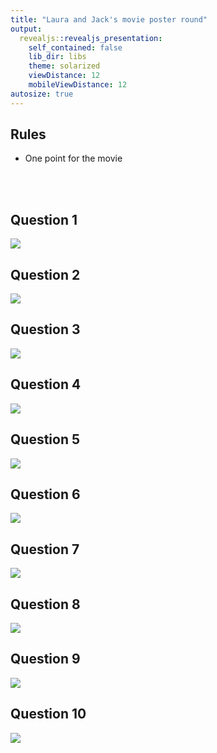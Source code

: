 ```yaml
---
title: "Laura and Jack's movie poster round"
output:
  revealjs::revealjs_presentation:
    self_contained: false
    lib_dir: libs
    theme: solarized
    viewDistance: 12
    mobileViewDistance: 12
autosize: true
---
```


## Rules

- One point for the movie


<br /><br />


## Question 1
<img src="1.jpeg"></img>

## Question 2
<img src="2.jpeg"></img>

## Question 3
<img src="3.jpeg"></img>


## Question 4
<img src="4.jpeg"></img>


## Question 5
<img src="5.jpeg"></img>


## Question 6
<img src="6.jpeg"></img>


## Question 7
<img src="7.jpeg"></img>


## Question 8
<img src="8.jpeg"></img>


## Question 9
<img src="9.jpeg"></img>


## Question 10
<img src="10.jpeg"></img>



